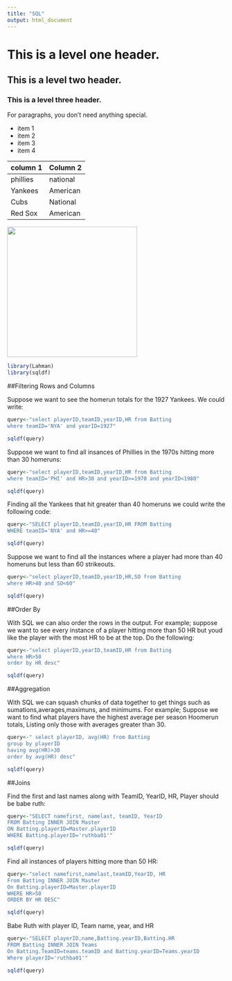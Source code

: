 ```yaml
---
title: "SQL"
output: html_document
---
```


# This is a level one header.
## This is a level two header.
### This is a level three header.

For paragraphs, you don't need anything special. 

* item 1 
* item 2
* item 3
* item 4

column 1 | Column 2 
--------|----------
phillies | national
Yankees | American
Cubs | National
Red Sox | American

<img src="messi.jpg" width="300"/>


```r
library(Lahman)
library(sqldf)
```


##Filtering Rows and Columns

Suppose we want to see the homerun totals for the 1927 Yankees. We could write:

```r
query<-"select playerID,teamID,yearID,HR from Batting
where teamID='NYA' and yearID=1927"

sqldf(query)
```


Suppose we want to find all insances of Phillies in the 1970s hitting more than 30 homeruns:

```r
query<-"select playerID,teamID,yearID,HR from Batting
where teamID='PHI' and HR>30 and yearID>=1970 and yearID<1980"

sqldf(query)
```


Finding all the Yankees that hit greater than 40 homeruns we could write the following code:

```r
query<-"SELECT playerID,teamID,yearID,HR FROM Batting
WHERE teamID='NYA' and HR>=40"

sqldf(query)
```

Suppose we want to find all the instances where a player had more than 40 homeruns but less than 60 strikeouts.

```r
query<-"select playerID,teamID,yearID,HR,SO from Batting
where HR>40 and SO<60"

sqldf(query)
```


##Order By

With SQL we can also order the rows in the output. For example; suppose we want to see every instance of a player hitting more than 50 HR but youd like the player with the most HR to be at the top. Do the following:

```r
query<-"select playerID,yearID,teamID,HR from Batting 
where HR>50
order by HR desc"

sqldf(query)
```

##Aggregation

With SQL we can squash chunks of data together to get things such as sumations,averages,maximuns, and minimums. For example; Suppose we want to find what players have the highest average per season Hoomerun totals, Listing only those with averages greater than 30.

```r
query<-" select playerID, avg(HR) from Batting
group by playerID
having avg(HR)>30
order by avg(HR) desc"

sqldf(query)
```

##Joins

Find the first and last names along with TeamID, YearID, HR, Player should be babe ruth:

```r
query<-"SELECT namefirst, namelast, teamID, YearID
FROM Batting INNER JOIN Master
ON Batting.playerID=Master.playerID
WHERE Batting.playerID='ruthba01'"

sqldf(query)
```

Find all instances of players hitting more than 50 HR:

```r
query<-"select namefirst,namelast,teamID,YearID, HR
From Batting INNER JOIN Master
On Batting.playerID=Master.playerID
WHERE HR>50
ORDER BY HR DESC"

sqldf(query)
```

Babe Ruth with player ID, Team name, year, and HR
```r
query<-"SELECT playerID,name,Batting.yearID,Batting.HR
FROM Batting INNER JOIN Teams
On Batting.TeamID=teams.teamID and Batting.yearID=Teams.yearID
Where playerID='ruthba01'"

sqldf(query)
```


 
